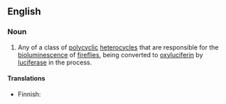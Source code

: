 ==English==

===Noun===
{{wikipedia}}
{{en-noun}}

# {{biochemistry}} Any of a class of [[polycyclic]] [[heterocycle]]s that are responsible for the [[bioluminescence]] of [[firefly|fireflies]], being converted to [[oxyluciferin]] by [[luciferase]] in the process.

====Translations====
{{trans-top}}
*Finnish: {{t-|fi|lusiferiini}}
{{trans-mid}}
{{trans-bottom}}